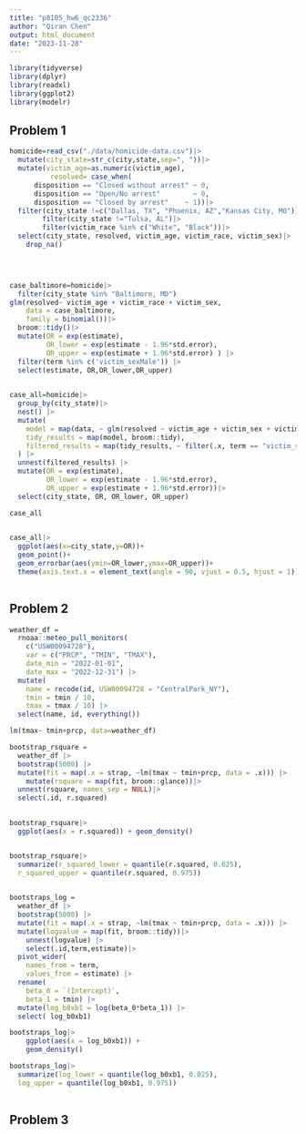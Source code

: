 ```yaml
---
title: "p8105_hw6_qc2336"
author: "Qiran Chen"
output: html_document
date: "2023-11-28"
---
```


```r
library(tidyverse)
library(dplyr)
library(readxl)
library(ggplot2)
library(modelr)
```

## Problem 1

```r
homicide=read_csv("./data/homicide-data.csv")|>
  mutate(city_state=str_c(city,state,sep=", "))|>
  mutate(victim_age=as.numeric(victim_age),
          resolved= case_when(
      disposition == "Closed without arrest" ~ 0,
      disposition == "Open/No arrest"        ~ 0,
      disposition == "Closed by arrest"    ~ 1))|>
  filter(city_state !=c("Dallas, TX", "Phoenix, AZ","Kansas City, MO"))|>
        filter(city_state !="Tulsa, AL")|>
        filter(victim_race %in% c("White", "Black"))|>
  select(city_state, resolved, victim_age, victim_race, victim_sex)|>
    drop_na()


  
```


```r
case_baltimore=homicide|>
  filter(city_state %in% "Baltimore, MD")
glm(resolved~ victim_age + victim_race + victim_sex,
    data = case_baltimore,
    family = binomial())|>
  broom::tidy()|>
  mutate(OR = exp(estimate),
         OR_lower = exp(estimate - 1.96*std.error),
         OR_upper = exp(estimate + 1.96*std.error) ) |>
  filter(term %in% c('victim_sexMale')) |>
  select(estimate, OR,OR_lower,OR_upper) 
  
```
```r
case_all=homicide|>
  group_by(city_state)|>
  nest() |>
  mutate(
    model = map(data, ~ glm(resolved ~ victim_age + victim_sex + victim_race, data = .x, family = binomial())),
    tidy_results = map(model, broom::tidy),
    filtered_results = map(tidy_results, ~ filter(.x, term == "victim_sexMale"))
  ) |>
  unnest(filtered_results) |>
  mutate(OR = exp(estimate),
         OR_lower = exp(estimate - 1.96*std.error),
         OR_upper = exp(estimate + 1.96*std.error))|>
  select(city_state, OR, OR_lower, OR_upper)

case_all
  
```

```r
case_all|>
  ggplot(aes(x=city_state,y=OR))+
  geom_point()+
  geom_errorbar(aes(ymin=OR_lower,ymax=OR_upper))+
  theme(axis.text.x = element_text(angle = 90, vjust = 0.5, hjust = 1))
  
```


## Problem 2

```r
weather_df = 
  rnoaa::meteo_pull_monitors(
    c("USW00094728"),
    var = c("PRCP", "TMIN", "TMAX"), 
    date_min = "2022-01-01",
    date_max = "2022-12-31") |>
  mutate(
    name = recode(id, USW00094728 = "CentralPark_NY"),
    tmin = tmin / 10,
    tmax = tmax / 10) |>
  select(name, id, everything())
```

```r
lm(tmax~ tmin+prcp, data=weather_df)
```
```r
bootstrap_rsquare = 
  weather_df |> 
  bootstrap(5000) |>
  mutate(fit = map(.x = strap, ~lm(tmax ~ tmin+prcp, data = .x))) |>
    mutate(rsquare = map(fit, broom::glance))|>
  unnest(rsquare, names_sep = NULL)|>
  select(.id, r.squared)
  
```

```r
bootstrap_rsquare|>
  ggplot(aes(x = r.squared)) + geom_density()


bootstrap_rsquare|>
  summarize(r_squared_lower = quantile(r.squared, 0.025),
  r_squared_upper = quantile(r.squared, 0.975))
                      
```


```r
bootstraps_log = 
  weather_df |> 
  bootstrap(5000) |>
  mutate(fit = map(.x = strap, ~lm(tmax ~ tmin+prcp, data = .x))) |>
  mutate(logvalue = map(fit, broom::tidy))|>
    unnest(logvalue) |>
    select(.id,term,estimate)|>
  pivot_wider(
    names_from = term,
    values_from = estimate) |>
  rename(
    beta_0 = `(Intercept)`,
    beta_1 = tmin) |>
  mutate(log_b0xb1 = log(beta_0*beta_1)) |>
  select( log_b0xb1)

bootstraps_log|>
    ggplot(aes(x = log_b0xb1)) +
    geom_density()

```

```r
bootstraps_log|>
  summarize(log_lower = quantile(log_b0xb1, 0.025),
  log_upper = quantile(log_b0xb1, 0.975))
                      
```

## Problem 3